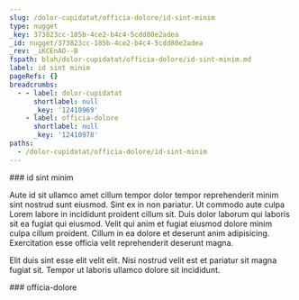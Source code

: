 ```yaml
---
slug: /dolor-cupidatat/officia-dolore/id-sint-minim
type: nugget
_key: 373823cc-185b-4ce2-b4c4-5cdd80e2adea
_id: nugget/373823cc-185b-4ce2-b4c4-5cdd80e2adea
_rev: _iKCEnAO--B
fspath: blah/dolor-cupidatat/officia-dolore/id-sint-minim.md
label: id sint minim
pageRefs: {}
breadcrumbs:
  - - label: dolor-cupidatat
      shortlabel: null
      _key: '12410969'
    - label: officia-dolore
      shortlabel: null
      _key: '12410978'
paths:
  - /dolor-cupidatat/officia-dolore/id-sint-minim
---
```


<NuggetArea>
<Nugget slug="/dolor-cupidatat/officia-dolore/id-sint-minim" type="nugget" _key="373823cc-185b-4ce2-b4c4-5cdd80e2adea" _id="nugget/373823cc-185b-4ce2-b4c4-5cdd80e2adea" _rev="_iKCEnAO--B" fspath="blah/dolor-cupidatat/officia-dolore/id-sint-minim.md" label="id sint minim" paths="/dolor-cupidatat/officia-dolore/id-sint-minim">
<NuggetBody>
### id sint minim

Aute id sit ullamco amet cillum tempor dolor tempor reprehenderit minim sint nostrud sunt eiusmod. Sint ex in non pariatur. Ut commodo aute culpa Lorem labore in incididunt proident cillum sit. Duis dolor laborum qui laboris sit ea fugiat qui eiusmod. Velit qui anim et fugiat eiusmod dolore minim culpa cillum proident. Cillum in ea dolore et deserunt anim adipisicing. Exercitation esse officia velit reprehenderit deserunt magna.

Elit duis sint esse elit velit elit. Nisi nostrud velit est et pariatur sit magna fugiat sit. Tempor ut laboris ullamco dolore sit incididunt.

</NuggetBody>
<Breadcrumbs>
<Crumbs>
<Crumb _key="12410969" label="dolor-cupidatat" /><Crumb _key="12410978" label="officia-dolore" />
</Crumbs>
</Breadcrumbs>
</Nugget>

<NuggetsInbound>
</NuggetsInbound>
<NuggetsOutbound>
</NuggetsOutbound>
</NuggetArea>
<PassagesInbound>
<Passage direction="inbound" type="passage" _key="12410978" _id="passage/12410978" _rev="_iKCEn_2--_" label="officia-dolore" passage="officia-dolore" fspath="blah/dolor-cupidatat/officia-dolore" paths="/dolor-cupidatat/officia-dolore" slug="/dolor-cupidatat/officia-dolore">
<NuggetBody>
### officia-dolore

</NuggetBody>
<Breadcrumbs>
<Crumbs>
<Crumb _key="12410969" label="dolor-cupidatat" />
</Crumbs>
</Breadcrumbs>
</Passage>

</PassagesInbound>
<PassagesOutbound>
</PassagesOutbound>